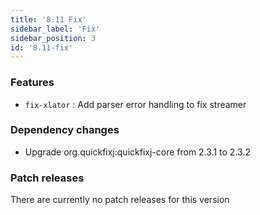 ```yaml
---
title: '8.11 Fix'
sidebar_label: 'Fix'
sidebar_position: 3
id: '8.11-fix'
---
```


### Features

* `fix-xlator` : Add parser error handling to fix streamer 

### Dependency changes

* Upgrade org.quickfixj:quickfixj-core from 2.3.1 to 2.3.2 

### Patch releases

There are currently no patch releases for this version

